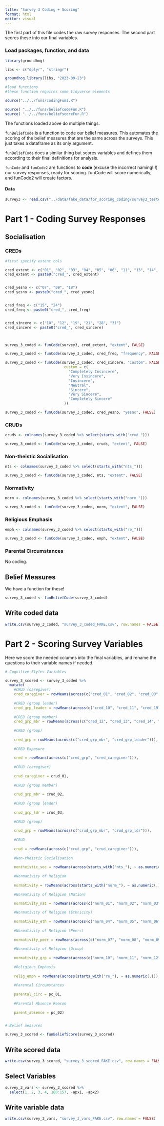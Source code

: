 ```yaml
---
title: "Survey 3 Coding + Scoring"
format: html
editor: visual
---
```


The first part of this file codes the raw survey responses. The second part scores these into our final variables.

### Load packages, function, and data

```r

library(groundhog)

libs <- c("dplyr", "stringr")

groundhog.library(libs, "2023-09-23")

#load functions   
#these function requires some tidyverse elements 

source("../../funs/codingFuns.R")

source( "../../funs/beliefcodeFun.R")
source( "../../funs/beliefscoreFun.R")


```

The functions loaded above do multiple things.

`funBeliefCode` is a function to code our belief measures. This automates the scoring of the belief measures that are the same across the surveys. This just takes a dataframe as its only argument.

`funBeliefCode` does a similar thing but scores variables and defines them according to their final definitions for analysis.

`funCode` and `funCode2` are functions to **code** (excuse the incorrect naming!!!) our survey responses, ready for scoring. funCode will score numerically, and funCode2 will create factors.

#### Data

```r
survey3 <- read.csv("../data/fake_data/for_scoring_coding/survey3_testdat_sc.csv")

```

# Part 1 - Coding Survey Responses

## Socialisation

### CREDs

```r

#first specify extent cols

cred_extent <- c("01", "02", "03", "04", "05", "06", "11", "13", "14", "16", "20", "22", "23", "25", "27", "30")
cred_extent <- paste0("cred_", cred_extent)


cred_yesno <- c("07", "09", "18")
cred_yesno <- paste0("cred_", cred_yesno)


cred_freq <- c("15", "24")
cred_freq <- paste0("cred_", cred_freq)


cred_sincere <- c("10", "12", "19", "21", "28", "31")
cred_sincere <- paste0("cred_", cred_sincere)



survey_3_coded <- funCode(survey3, cred_extent, "extent", FALSE)

survey_3_coded <- funCode(survey_3_coded, cred_freq, "frequency", FALSE)

survey_3_coded <- funCode(survey_3_coded, cred_sincere, "custom", FALSE,
                           custom = c(
                             "Completely Insincere",
                             "Very Insincere",
                             "Insincere",
                             "Neutral",
                             "Sincere",
                             "Very Sincere",
                             "Completely Sincere"
                           ))

survey_3_coded <- funCode(survey_3_coded, cred_yesno, "yesno", FALSE)

```

### CRUDs

```r

cruds <- colnames(survey_3_coded %>% select(starts_with("crud_")))

survey_3_coded <- funCode(survey_3_coded, cruds, "extent", FALSE)

```

### Non-theistic Socialisation

```r

nts <- colnames(survey_3_coded %>% select(starts_with("nts_")))

survey_3_coded <- funCode(survey_3_coded, nts, "extent", FALSE)

```

### Normativity

```r

norm <- colnames(survey_3_coded %>% select(starts_with("norm_")))

survey_3_coded <- funCode(survey_3_coded, norm, "extent", FALSE)

```

### Religious Emphasis

```r

emph <- colnames(survey_3_coded %>% select(starts_with("re_")))

survey_3_coded <- funCode(survey_3_coded, emph, "extent", FALSE)

```

### Parental Circumstances

No coding.

## Belief Measures

We have a function for these!

```r

survey_3_coded <- funBeliefCode(survey_3_coded)

```

## Write coded data

```r

write.csv(survey_3_coded, "survey_3_coded_FAKE.csv", row.names = FALSE)
```

# Part 2 - Scoring Survey Variables

Here we score the needed columns into the final variables, and rename the questions to their variable names if needed.

```r

# Cognitive Styles Variables

survey_3_scored <- survey_3_coded %>%
  mutate(
    #CRUD (caregiver)
    cred_caregiver = rowMeans(across(c("cred_01", "cred_02", "cred_03", "cred_04", "cred_05", "cred_06"))), 
    
    #CRED (group leader)
    cred_grp_leader = rowMeans(across(c("cred_10", "cred_11", "cred_19", "cred_20"))), 
    
    #CRED (group member)
    cred_grp_mbr = rowMeans(across(c("cred_12", "cred_13", "cred_14", "cred_15", "cred_16", "cred_21", "cred_22", "cred_23", "cred_24"))),
    
    #CRED (group)
    
    cred_grp = rowMeans(across(c("cred_grp_mbr", "cred_grp_leader"))),
    
    #CRED Exposure
    
    cred = rowMeans(across(c("cred_grp", "cred_caregiver"))),
    
    #CRUD (caregiver)
    
    crud_caregiver = crud_01, 
    
    #CRUD (group member)
    
    crud_grp_mbr = crud_02,
    
    #CRUD (group leader)
    
    crud_grp_ldr = crud_03, 
    
    #CRUD (group)
    
    crud_grp = rowMeans(across(c("crud_grp_mbr", "crud_grp_ldr"))),
    
    #CRUD
    
    crud = rowMeans(across(c("crud_grp", "crud_caregiver"))),
    
    #Non-theistic Socialisation
    
    nontheistic_soc = rowMeans(across(starts_with("nts_"), ~ as.numeric(.))),
    
    #Normativity of Religion
    
    normativity = rowMeans(across(starts_with("norm_"), ~ as.numeric(.))),
    
    #Normativity of Religion (Nation)
    
    normativity_nat = rowMeans(across(c("norm_01", "norm_02", "norm_03"))),

    #Normativity of Religion (Ethnicity)
    
    normativity_eth = rowMeans(across(c("norm_04", "norm_05", "norm_06"))),    
    
    #Normativity of Religion (Peers)
    
    normativity_peer = rowMeans(across(c("norm_07", "norm_08", "norm_09"))),    
    
    #Normativity of Religion (Group)
    
    normativity_grp = rowMeans(across(c("norm_10", "norm_11", "norm_12"))),
    
    #Religious Emphasis
    
    relig_emph = rowMeans(across(starts_with("re_"), ~ as.numeric(.))),
    
    #Parental Circumstances
    
    parental_circ = pc_01, 
    
    #Parental Absence Reason
    
    parent_absence = pc_02)


# Belief measures

survey_3_scored <- funBeliefScore(survey_3_scored)

```

## Write scored data

```r

write.csv(survey_3_scored, "survey_3_scored_FAKE.csv", row.names = FALSE)
```

## Select Variables

```r

survey_3_vars <- survey_3_scored %>%
  select(1, 2, 3, 4, 100:157, -apx1, -apx2)

```

## Write variable data

```r

write.csv(survey_3_vars, "survey_3_vars_FAKE.csv", row.names = FALSE)
```
